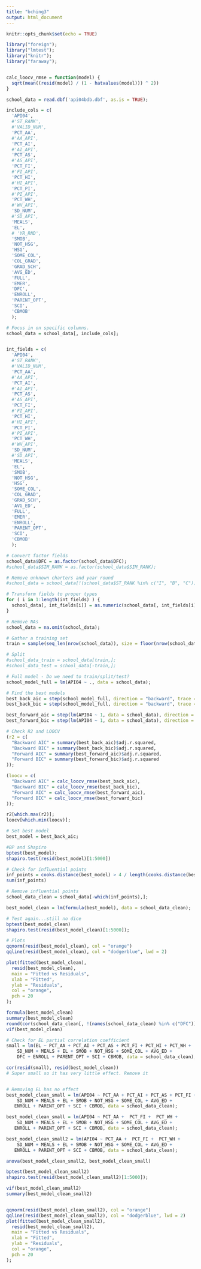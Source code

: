 ```yaml
---
title: "bching3"
output: html_document
---
```


```r
knitr::opts_chunk$set(echo = TRUE)

library("foreign");
library("lmtest");
library("knitr");
library("faraway");


calc_loocv_rmse = function(model) {
  sqrt(mean((resid(model) / (1 - hatvalues(model))) ^ 2))
}
```

```r
school_data = read.dbf('api04bdb.dbf', as.is = TRUE);

include_cols = c(
  'API04',
  #'ST_RANK',
  #'VALID_NUM', 
  'PCT_AA', 
  #'AA_API', 
  'PCT_AI', 
  #'AI_API', 
  'PCT_AS', 
  #'AS_API', 
  'PCT_FI', 
  #'FI_API',
  'PCT_HI', 
  #'HI_API', 
  'PCT_PI', 
  #'PI_API', 
  'PCT_WH', 
  #'WH_API', 
  'SD_NUM', 
  #'SD_API', 
  'MEALS', 
  'EL', 
  # 'YR_RND', 
  'SMOB',
  'NOT_HSG', 
  'HSG', 
  'SOME_COL', 
  'COL_GRAD', 
  'GRAD_SCH', 
  'AVG_ED', 
  'FULL', 
  'EMER',
  'DFC',
  'ENROLL',
  'PARENT_OPT',
  'SCI',
  'CBMOB'
  );

# Focus in on specific columns.
school_data = school_data[, include_cols];


int_fields = c(
  'API04', 
  #'ST_RANK', 
  #'VALID_NUM', 
  'PCT_AA', 
  #'AA_API', 
  'PCT_AI', 
  #'AI_API', 
  'PCT_AS', 
  #'AS_API', 
  'PCT_FI', 
  #'FI_API',
  'PCT_HI', 
  #'HI_API', 
  'PCT_PI', 
  #'PI_API', 
  'PCT_WH', 
  #'WH_API', 
  'SD_NUM', 
  #'SD_API', 
  'MEALS', 
  'EL', 
  'SMOB',
  'NOT_HSG', 
  'HSG', 
  'SOME_COL', 
  'COL_GRAD', 
  'GRAD_SCH', 
  'AVG_ED', 
  'FULL', 
  'EMER',
  'ENROLL',
  'PARENT_OPT',
  'SCI',
  'CBMOB'
  );

# Convert factor fields
school_data$DFC = as.factor(school_data$DFC);
#school_data$SIM_RANK = as.factor(school_data$SIM_RANK);

# Remove unknown charters and year round
#school_data = school_data[!(school_data$ST_RANK %in% c("I", "B", "C")), ]

# Transform fields to proper types
for ( i in 1:length(int_fields) ) {
  school_data[, int_fields[i]] = as.numeric(school_data[, int_fields[i]]);
}

# Remove NAs
school_data = na.omit(school_data);

# Gather a training set
train = sample(seq_len(nrow(school_data)), size = floor(nrow(school_data)*.75))

# Split
#school_data_train = school_data[train,];
#school_data_test = school_data[-train,];

# Full model - Do we need to train/split/test?
school_model_full = lm(API04 ~ ., data = school_data);

# Find the best models
best_back_aic = step(school_model_full, direction = "backward", trace = FALSE);
best_back_bic = step(school_model_full, direction = "backward", trace = FALSE, k = log(length(nrow(school_data))));

best_forward_aic = step(lm(API04 ~ 1, data = school_data), direction = "forward", trace = FALSE, scope = formula(school_model_full));
best_forward_bic = step(lm(API04 ~ 1, data = school_data), direction = "forward", trace = FALSE, k = log(length(nrow(school_data))), scope = formula(school_model_full));

# Check R2 and LOOCV
(r2 = c(
  "Backward AIC" = summary(best_back_aic)$adj.r.squared,
  "Backward BIC" = summary(best_back_bic)$adj.r.squared,
  "Forward AIC" = summary(best_forward_aic)$adj.r.squared,
  "Forward BIC" = summary(best_forward_bic)$adj.r.squared
));

(loocv = c(
  "Backward AIC" = calc_loocv_rmse(best_back_aic),
  "Backward BIC" = calc_loocv_rmse(best_back_bic),
  "Forward AIC" = calc_loocv_rmse(best_forward_aic),
  "Forward BIC" = calc_loocv_rmse(best_forward_bic)
));

r2[which.max(r2)];
loocv[which.min(loocv)];

# Set best model
best_model = best_back_aic;

#BP and Shapiro 
bptest(best_model);
shapiro.test(resid(best_model)[1:5000])

# Check for influential points
inf_points = cooks.distance(best_model) > 4 / length(cooks.distance(best_model))
sum(inf_points)

# Remove influential points
school_data_clean = school_data[-which(inf_points),];

best_model_clean = lm(formula(best_model), data = school_data_clean);

# Test again...still no dice
bptest(best_model_clean)
shapiro.test(resid(best_model_clean)[1:5000]);

# Plots
qqnorm(resid(best_model_clean), col = "orange")
qqline(resid(best_model_clean), col = "dodgerblue", lwd = 2)

plot(fitted(best_model_clean),
  resid(best_model_clean),
  main = "Fitted vs Residuals",
  xlab = "Fitted",
  ylab = "Residuals",
  col = "orange",
  pch = 20
);

formula(best_model_clean)
summary(best_model_clean)
round(cor(school_data_clean[, !(names(school_data_clean) %in% c("DFC"))]), 2)
vif(best_model_clean)

# Check for EL partial correlation coefficient
small = lm(EL ~ PCT_AA + PCT_AI + PCT_AS + PCT_FI + PCT_HI + PCT_WH + 
    SD_NUM + MEALS + EL + SMOB + NOT_HSG + SOME_COL + AVG_ED + 
    DFC + ENROLL + PARENT_OPT + SCI + CBMOB, data = school_data_clean);

cor(resid(small), resid(best_model_clean))
# Super small so it has very little effect. Remove it


# Removing EL has no effect
best_model_clean_small = lm(API04 ~ PCT_AA + PCT_AI + PCT_AS + PCT_FI + PCT_HI + PCT_WH + 
    SD_NUM + MEALS + EL + SMOB + NOT_HSG + SOME_COL + AVG_ED + 
   ENROLL + PARENT_OPT + SCI + CBMOB, data = school_data_clean);

best_model_clean_small = lm(API04 ~ PCT_AA +  PCT_FI +  PCT_WH + 
    SD_NUM + MEALS + EL + SMOB + NOT_HSG + SOME_COL + AVG_ED + 
   ENROLL + PARENT_OPT + SCI + CBMOB, data = school_data_clean);

best_model_clean_small2 = lm(API04 ~ PCT_AA +  PCT_FI +  PCT_WH + 
    SD_NUM + MEALS + EL + SMOB + NOT_HSG + SOME_COL + AVG_ED + 
   ENROLL + PARENT_OPT + SCI + CBMOB, data = school_data_clean);

anova(best_model_clean_small2, best_model_clean_small)

bptest(best_model_clean_small2)
shapiro.test(resid(best_model_clean_small2)[1:5000]);

vif(best_model_clean_small2)
summary(best_model_clean_small2)


qqnorm(resid(best_model_clean_small2), col = "orange")
qqline(resid(best_model_clean_small2), col = "dodgerblue", lwd = 2)
plot(fitted(best_model_clean_small2),
  resid(best_model_clean_small2),
  main = "Fitted vs Residuals",
  xlab = "Fitted",
  ylab = "Residuals",
  col = "orange",
  pch = 20
);
```
